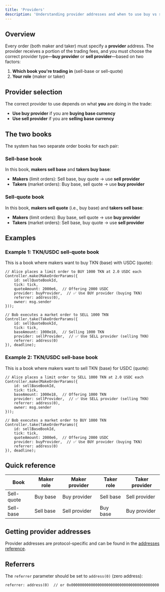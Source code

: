 ```yaml
---
title: 'Providers'
description: 'Understanding provider addresses and when to use buy vs sell providers.'
---
```


## Overview

Every order (both maker and taker) must specify a **provider** address. The provider receives a portion of the trading fees, and you must choose the correct provider type—**buy provider** or **sell provider**—based on two factors:

1. **Which book you're trading in** (sell-base or sell-quote)
2. **Your role** (maker or taker)

## Provider selection

The correct provider to use depends on what **you** are doing in the trade:

- **Use buy provider** if you are **buying base currency**
- **Use sell provider** if you are **selling base currency**

## The two books

The system has two separate order books for each pair:

### Sell-base book

In this book, **makers sell base** and **takers buy base**:

- **Makers** (limit orders): Sell base, buy quote → use **sell provider**
- **Takers** (market orders): Buy base, sell quote → use **buy provider**

### Sell-quote book

In this book, **makers sell quote** (i.e., buy base) and **takers sell base**:

- **Makers** (limit orders): Buy base, sell quote → use **buy provider**
- **Takers** (market orders): Sell base, buy quote → use **sell provider**

## Examples

### Example 1: TKN/USDC sell-quote book

This is a book where makers want to buy TKN (base) with USDC (quote):

```solidity
// Alice places a limit order to BUY 1000 TKN at 2.0 USDC each
Controller.make(MakeOrderParams({
    id: sellQuoteBookId,
    tick: tick,
    quoteAmount: 2000e6,  // Offering 2000 USDC
    provider: buyProvider,  // ✅ Use BUY provider (buying TKN)
    referrer: address(0),
    owner: msg.sender
}));

// Bob executes a market order to SELL 1000 TKN
Controller.take(TakeOrderParams({
    id: sellQuoteBookId,
    tick: tick,
    baseAmount: 1000e18,  // Selling 1000 TKN
    provider: sellProvider,  // ✅ Use SELL provider (selling TKN)
    referrer: address(0)
}), deadline);
```

### Example 2: TKN/USDC sell-base book

This is a book where makers want to sell TKN (base) for USDC (quote):

```solidity
// Alice places a limit order to SELL 1000 TKN at 2.0 USDC each
Controller.make(MakeOrderParams({
    id: sellBaseBookId,
    tick: tick,
    baseAmount: 1000e18,  // Offering 1000 TKN
    provider: sellProvider,  // ✅ Use SELL provider (selling TKN)
    referrer: address(0),
    owner: msg.sender
}));

// Bob executes a market order to BUY 1000 TKN
Controller.take(TakeOrderParams({
    id: sellBaseBookId,
    tick: tick,
    quoteAmount: 2000e6,  // Offering 2000 USDC
    provider: buyProvider,  // ✅ Use BUY provider (buying TKN)
    referrer: address(0)
}), deadline);
```

## Quick reference

| Book       | Maker role | Maker provider | Taker role | Taker provider |
| ---------- | ---------- | -------------- | ---------- | -------------- |
| Sell-quote | Buy base   | Buy provider   | Sell base  | Sell provider  |
| Sell-base  | Sell base  | Sell provider  | Buy base   | Buy provider   |

## Getting provider addresses

Provider addresses are protocol-specific and can be found in the [addresses reference](/mms-api/reference/addresses).

## Referrers

The `referrer` parameter should be set to `address(0)` (zero address):

```solidity
referrer: address(0)  // or 0x0000000000000000000000000000000000000000
```
